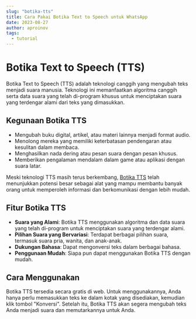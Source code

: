 ```yaml
---
slug: "botika-tts"
title: Cara Pakai Botika Text to Speech untuk WhatsApp
date: 2023-08-27
author: aproinov
tags:
  - tutorial
---
```


# Botika Text to Speech (TTS)

Botika Text to Speech (TTS) adalah teknologi canggih yang mengubah teks menjadi suara manusia. Teknologi ini memanfaatkan algoritma canggih serta data suara yang telah di-program khusus untuk menciptakan suara yang terdengar alami dari teks yang dimasukkan.

## Kegunaan Botika TTS

- Mengubah buku digital, artikel, atau materi lainnya menjadi format audio.
- Menolong mereka yang memiliki keterbatasan pendengaran atau kesulitan dalam membaca.
- Menghasilkan nada dering atau pesan suara dengan pesan khusus.
- Memberikan pengalaman mendalam dalam game atau aplikasi dengan suara latar.

Meski teknologi TTS masih terus berkembang, [Botika TTS](https://botika.readthedocs.io/en/latest/) telah menunjukkan potensi besar sebagai alat yang mampu membantu banyak orang untuk memperoleh informasi dan berkomunikasi dengan lebih mudah.

## Fitur Botika TTS

- **Suara yang Alami**: Botika TTS menggunakan algoritma dan data suara yang telah di-program untuk menciptakan suara yang terdengar alami.
- **Pilihan Suara yang Bervariasi**: Terdapat berbagai pilihan suara, termasuk suara pria, wanita, dan anak-anak.
- **Dukungan Bahasa**: Dapat mengonversi teks dalam berbagai bahasa.
- **Penggunaan Mudah**: Siapa pun dapat menggunakan Botika TTS dengan mudah.

## Cara Menggunakan

Botika TTS tersedia secara gratis di web. Untuk menggunakannya, Anda hanya perlu memasukkan teks ke dalam kotak yang disediakan, kemudian klik tombol "Konversi". Setelah itu, Botika TTS akan segera mengubah teks Anda menjadi suara dan memutarkannya untuk Anda.
